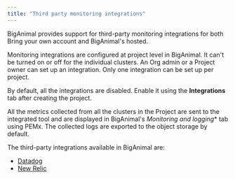 ```yaml
---
title: "Third party monitoring integrations"
---
```


BigAnimal provides support for third-party monitoring integrations for both Bring your own account and BigAnimal's hosted.

Monitoring integrations are configured at project level in BigAnimal. It can't be turned on or off for the individual clusters. An Org admin or a Project owner can set up an integration. Only one integration can be set up per project.

By default, all the integrations are disabled. Enable it using the **Integrations** tab after creating the project. 

All the metrics collected from all the clusters in the Project are sent to the integrated tool and are displayed in BigAnimal's  *Monitoring and logging** tab using PEMx. The collected logs are exported to the object storage by default.

The third-party integrations available in BigAnimal are:

- [Datadog](./datadog)
- [New Relic](./newrelic)

